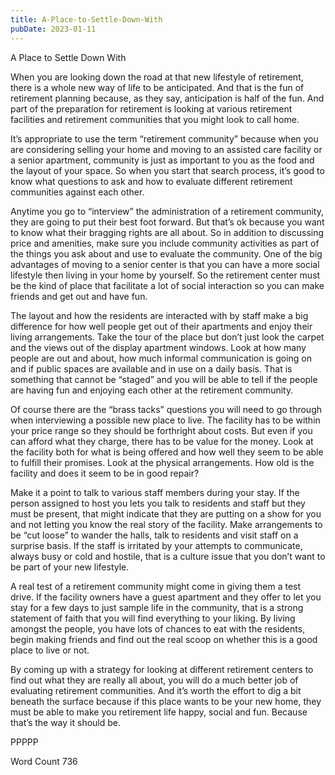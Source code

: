 ```yaml
---
title: A-Place-to-Settle-Down-With
pubDate: 2023-01-11
---
```


A Place to Settle Down With

When you are looking down the road at that new lifestyle of retirement, there is a whole new way of life to be anticipated.  And that is the fun of retirement planning because, as they say, anticipation is half of the fun.  And part of the preparation for retirement is looking at various retirement facilities and retirement communities that you might look to call home.

It’s appropriate to use the term “retirement community” because when you are considering selling your home and moving to an assisted care facility or a senior apartment, community is just as important to you as the food and the layout of your space.  So when you start that search process, it’s good to know what questions to ask and how to evaluate different retirement communities against each other.

Anytime you go to “interview” the administration of a retirement community, they are going to put their best foot forward.   But that’s ok because you want to know what their bragging rights are all about.  So in addition to discussing price and amenities, make sure you include community activities as part of the things you ask about and use to evaluate the community.  One of the big advantages of moving to a senior center is that you can have a more social lifestyle then living in your home by yourself.   So the retirement center must be the kind of place that facilitate a lot of social interaction so you can make friends and get out and have fun.

The layout and how the residents are interacted with by staff make a big difference for how well people get out of their apartments and enjoy their living arrangements.  Take the tour of the place but don’t just look the carpet and the views out of the display apartment windows.  Look at how many people are out and about, how much informal communication is going on and if public spaces are available and in use on a daily basis.  That is something that cannot be “staged” and you will be able to tell if the people are having fun and enjoying each other at the retirement community.

Of course there are the “brass tacks” questions you will need to go through when interviewing a possible new place to live.  The facility has to be within your price range so they should be forthright about costs.  But even if you can afford what they charge, there has to be value for the money.  Look at the facility both for what is being offered and how well they seem to be able to fulfill their promises.  Look at the physical arrangements.  How old is the facility and does it seem to be in good repair?  

Make it a point to talk to various staff members during your stay.  If the person assigned to host you lets you talk to residents and staff but they must be present, that might indicate that they are putting on a show for you and not letting you know the real story of the facility.  Make arrangements to be “cut loose” to wander the halls, talk to residents and visit staff on a surprise basis. If the staff is irritated by your attempts to communicate, always busy or cold and hostile, that is a culture issue that you don’t want to be part of your new lifestyle.

A real test of a retirement community might come in giving them a test drive.  If the facility owners have a guest apartment and they offer to let you stay for a few days to just sample life in the community, that is a strong statement of faith that you will find everything to your liking.  By living amongst the people, you have lots of chances to eat with the residents, begin making friends and find out the real scoop on whether this is a good place to live or not.

By coming up with a strategy for looking at different retirement centers to find out what they are really all about, you will do a much better job of evaluating retirement communities.  And it’s worth the effort to dig a bit beneath the surface because if this place wants to be your new home, they must be able to make you retirement life happy, social and fun.  Because that’s the way it should be.

PPPPP

Word Count 736